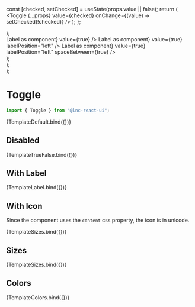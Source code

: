 
<Meta title="Inputs/Toggle" component={Toggle} />

  const [checked, setChecked] = useState(props.value || false);
  return (
    <Toggle {...props} value={checked} onChange={(value) => setChecked(!checked)} />
  );
};

  <div>
    <Toggle {...args} />
    <Toggle value={true} {...args} />
  </div>
);

  <div style={{ width: "220px" }}>
    <Toggle {...args} label={"Label as string"} />
    <Toggle {...args} label={<span>Label as component</span>} value={true} />
    <Toggle {...args} label={"Label as string"} labelPosition="left" />
    <Toggle
      {...args}
      label={<span>Label as component</span>}
      value={true}
      labelPosition="left"
    />
    <Toggle {...args} label={"Label as string"} labelPosition="right" spaceBetween={true} />
    <Toggle
      {...args}
      label={<span>Label as component</span>}
      value={true}
      labelPosition="left"
      spaceBetween={true}
    />
  </div>
);

  <div>
    <Toggle {...args} size="small" />
    <Toggle {...args} size="medium" />
    <Toggle {...args} size="large" />
    <Toggle {...args} size="small" value={true} />
    <Toggle {...args} size="medium" value={true} />
    <Toggle {...args} size="large" value={true} />
  </div>
);

  <div
    style={{
      display: "flex",
      flexDirection: "columns",
    }}
  >
    <div>
      <Toggle {...args} color="primary" />
      <Toggle {...args} color="secondary" />
      <Toggle {...args} color="warning" />
      <Toggle {...args} color="danger" />
      <Toggle {...args} color="information" />
    </div>
    <div style={{ paddingLeft: "12px" }}>
      <Toggle {...args} value={true} color="primary" />
      <Toggle {...args} value={true} color="secondary" />
      <Toggle {...args} value={true} color="warning" />
      <Toggle {...args} value={true} color="danger" />
      <Toggle {...args} value={true} color="information" />
    </div>
    <div style={{ paddingLeft: "12px" }}>
      <Toggle {...args} value={true} disabled={true} color="primary" />
      <Toggle {...args} value={true} disabled={true} color="secondary" />
      <Toggle {...args} value={true} disabled={true} color="warning" />
      <Toggle {...args} value={true} disabled={true} color="danger" />
      <Toggle {...args} value={true} disabled={true} color="information" />
    </div>
  </div>
);

# Toggle

```jsx
import { Toggle } from "@lnc-react-ui";
```

<Canvas withSource="open">
  <Story name="Default" args={{}}>
    {TemplateDefault.bind({})}
  </Story>
</Canvas>

<ArgsTable story="Default" />

## Disabled

<Canvas>
  <Story name="Disabled" args={{ disabled: true }}>
    {TemplateTrueFalse.bind({})}
  </Story>
</Canvas>

## With Label

<Canvas>
  <Story name="With Label" args={{}}>
    {TemplateLabel.bind({})}
  </Story>
</Canvas>

## With Icon

Since the component uses the `content` css property, the icon is in unicode.

<Canvas>
  <Story
    name="With Icon"
    args={{
      unicodeIcon: "f011",
    }}
  >
    {TemplateSizes.bind({})}
  </Story>
</Canvas>

## Sizes

<Canvas>
  <Story name="Sizes" args={{}}>
    {TemplateSizes.bind({})}
  </Story>
</Canvas>

## Colors

<Canvas>
  <Story name="Colors" args={{}}>
    {TemplateColors.bind({})}
  </Story>
</Canvas>

